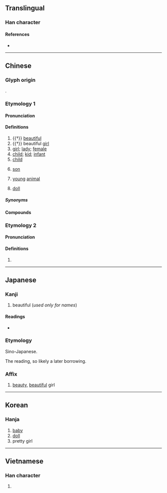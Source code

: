 {{character info}}
==Translingual==

===Han character===
{{Han char|rn=38|rad=女|as=06|sn=9|four=44414|canj=VGG|ids=⿰女圭}}

====References====
* {{Han ref|kx=0261.290|dkj=06262|dj=0528.020|hdz=21042.060|uh=5A03|ud=23043|bh=ABBD|bd=43965}}

----

==Chinese==
{{zh-forms}}

===Glyph origin===
{{Han etym}}
{{Han compound|女|圭|c1=s|c2=p|ls=psc}}.

===Etymology 1===
{{rfe|zh}}

====Pronunciation====
{{zh-pron
|m=wá,er=y
|m-s=wa2
|dg=ва1
|c=waa1
|c-t=va1
|g=ua4/ua1
|h=pfs=vâ;gd=va1
|j=va1
|mb=uá
|md=uă
|mn=oa
|mn-t=ua1
|w=1ua
|x=ua2
|mc=y
|oc=y
|cat=a,n
}}

====Definitions====
{{zh-hanzi}}

# {{†}} [[beautiful]]
# {{†}} beautiful [[girl]]
# [[girl]]; [[lady]]; [[female]]
# [[child]]; [[kid]]; [[infant]]
# [[child]] {{gl|[[son]] or [[daughter]]}}
# {{lb|zh|regional}} [[son]]
# {{lb|zh|regional}} [[young]] [[animal]]
# [[doll]]
#: {{zh-x|洋娃娃{wa}|doll}}

=====Synonyms=====
{{zh-dial|小孩}}
{{zh-dial|兒女}}
{{zh-dial|兒子}}

====Compounds====
{{zh-der|吉娃娃|夏娃|女娃|娃兒|娃娃|娃娃生|娃娃裝|娃娃車|娃娃魚|娃子|嬌娃|宮娃|小娃娃|拴娃娃|李娃傳|泥娃娃|洋娃娃|館娃宮|娃娃臉|懷娃娃|仙娃|僮娃|吳娃|吳娃越豔|大頭娃娃|奶娃|姣娃|娃娃氣|娃草|娵娃|官娃|小娃|市娃|村娃|樹娃子|碎娃|細娃|虔娃|豬娃|豬娃子|賊娃子|金娃娃|閨娃|館娃|魚娃|雞娃}}

===Etymology 2===

====Pronunciation====
{{zh-pron
|m=guì,wá
|cat=pn
}}

====Definitions====
{{zh-hanzi}}

# {{surname|zh}}

----

==Japanese==

===Kanji===
{{ja-kanji|grade=|rs=女06}}

# beautiful (''used only for names'')

====Readings====
* {{ja-readings
|goon=え<ゑ
|kanon=あい, わ
|kun=うつく-し.い
}}

===Etymology===
{{ja-kanjitab|あい|yomi=kanon}}
Sino-Japanese.

The {{m|ja|漢音|tr=kan'on}} reading, so likely a later borrowing.

===Affix===
{{ja-pos|affix|あい}}

# [[beauty]], [[beautiful]] girl {{qualifier|generally only used in names}}

----

==Korean==

===Hanja===
{{ko-hanja|hangeul=왜}}

# [[baby]]
# [[doll]]
# pretty girl

----

==Vietnamese==

===Han character===
{{vi-readings|reading=oa|rs=女06}}

# {{rfdef|vi|sort=女06}}